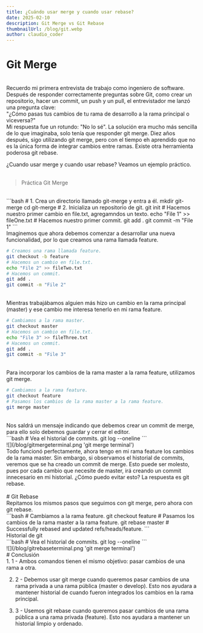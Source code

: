 ```yaml
---
title: ¿Cuándo usar merge y cuando usar rebase?
date: 2025-02-10
description: Git Merge vs Git Rebase
thumbnailUrl: /blog/git.webp  
author: claudio_coder
---
```


# Git Merge

<br/>
Recuerdo mi primera entrevista de trabajo como ingeniero de software. Después de responder correctamente preguntas sobre Git, 
como crear un repositorio, hacer un commit, un push y un pull, el entrevistador me lanzó una pregunta clave:
<div>
<span className="font-bold text-lg">"¿Cómo pasas tus cambios de tu rama de desarrollo a la rama principal o viceversa?"</span>
</div>
Mi respuesta fue un rotundo: <span className="font-bold text-lg">"No lo sé". </span>
La solución era mucho más sencilla de lo que imaginaba, 
solo tenía que responder <span className="font-bold text-lg">git merge</span>.
Diez años después, sigo utilizando <span className="font-bold">git merge</span>, pero con el tiempo eh aprendido que no es la única forma de integrar cambios entre ramas. Existe otra herramienta poderosa <span className="font-bold text-lg">git rebase</span>.
<br/>

<span className="font-bold text-lg">¿Cuando usar merge y cuando usar rebase? Veamos un ejemplo práctico.</span>
<br/><br/>

> Práctica Git Merge

<br/>
```bash
# 1. Crea un directorio llamado git-merge y entra a él.
mkdir git-merge
cd git-merge
# 2. Inicializa un repositorio de git.
git init
# Hacemos nuestro primer cambio en file.txt, agregamndos un texto.
echo "File 1" >> fileOne.txt
# Hacemos nuestro primer commit.
git add .
git commit -m "File 1"
```
<br/>
Imaginemos que ahora debemos comenzar a desarrollar una nueva funcionalidad, por lo que creamos una rama llamada feature.
<br/>

```bash
# Creamos una rama llamada feature.
git checkout -b feature
# Hacemos un cambio en file.txt.
echo "File 2" >> fileTwo.txt
# Hacemos un commit.
git add .
git commit -m "File 2"
```
<br/>
Mientras trabajábamos alguien más hizo un cambio en la rama principal (master) y ese cambio me interesa tenerlo en mi rama feature.
<br/>

```bash
# Cambiamos a la rama master.
git checkout master
# Hacemos un cambio en file.txt.
echo "File 3" >> fileThree.txt
# Hacemos un commit.
git add .
git commit -m "File 3"
```
<br/>
Para incorporar los cambios de la rama master a la rama feature, utilizamos git merge.
<br/>

```bash
# Cambiamos a la rama feature.
git checkout feature
# Pasamos los cambios de la rama master a la rama feature.
git merge master
```
<br/>
Nos saldrá un mensaje indicando que debemos crear un commit de <span className="italic">merge</span>, para ello solo debemos guardar y cerrar el editor.
<br/>
```bash
# Vea el historial de commits.
git log --oneline
```
<br/>
![](/blog/gitmergeterminal.png 'git merge terminal')
<br/>
Todo funcionó perfectamente, ahora tengo en mi rama feature los cambios de la rama <span className="italic">master</span>. Sin embargo, si observamos el historial de <span className="italic">commits</span>, veremos que se ha creado un commit de <span className="italic">merge</span>. Esto puede ser molesto, pues por cada cambio que necesite de <span className="italic">master</span>, irá creando un <span className="italic">commit</span> innecesario en mi historial. ¿Cómo puedo evitar esto? La respuesta es <span className="font-bold">git rebase</span>.
<br/><br/>
# Git Rebase
<br/>
Repitamos los mismos pasos que seguimos con git merge, pero ahora con git rebase.
<br/>
```bash
# Cambiamos a la rama feature.
git checkout feature
# Pasamos los cambios de la rama master a la rama feature.
git rebase master
# Successfully rebased and updated refs/heads/feature.
```
<br/>
Historial de git
<br/>
```bash
# Vea el historial de commits.
git log --oneline
```
<br/>
![](/blog/gitrebaseterminal.png 'git merge terminal')
<br/>
# Conclusión
<br/>
1. 1 - Ambos comandos tienen el mismo objetivo: pasar cambios de una rama a otra.

2. 2 - Debemos usar git merge cuando queremos pasar cambios de una rama privada a una rama pública (master o develop). Esto nos ayudara a mantener historial de cuando fueron integrados los cambios en la rama principal.

3. 3 - Usemos git rebase cuando queremos pasar cambios de una rama pública a una rama privada (feature). Esto nos ayudara a mantener un historial limpio y ordenado.
